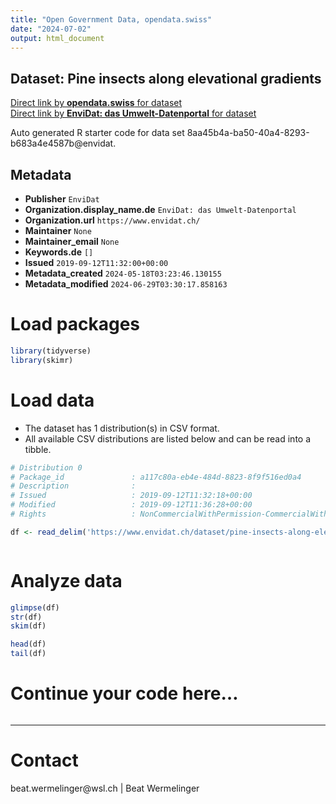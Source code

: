 ```yaml
---
title: "Open Government Data, opendata.swiss"
date: "2024-07-02"
output: html_document
---
```


## Dataset: Pine insects along elevational gradients



[Direct link by **opendata.swiss** for dataset](https://opendata.swiss/de/dataset/pine-insects-along-elevational-gradients)<br>
[Direct link by **EnviDat: das Umwelt-Datenportal** for dataset](https://www.envidat.ch/#/metadata/pine-insects-along-elevational-gradients)

Auto generated R starter code for data set 8aa45b4a-ba50-40a4-8293-b683a4e4587b@envidat.

## Metadata

- **Publisher** `EnviDat`
- **Organization.display_name.de** `EnviDat: das Umwelt-Datenportal`
- **Organization.url** `https://www.envidat.ch/`
- **Maintainer** `None`
- **Maintainer_email** `None`
- **Keywords.de** `[]`
- **Issued** `2019-09-12T11:32:00+00:00`
- **Metadata_created** `2024-05-18T03:23:46.130155`
- **Metadata_modified** `2024-06-29T03:30:17.858163`


# Load packages

```r

library(tidyverse)
library(skimr)

```

# Load data

-   The dataset has 1 distribution(s) in CSV format.
-   All available CSV distributions are listed below and can be read into a tibble.

```r

# Distribution 0
# Package_id               : a117c80a-eb4e-484d-8823-8f9f516ed0a4
# Description              : 
# Issued                   : 2019-09-12T11:32:18+00:00
# Modified                 : 2019-09-12T11:36:28+00:00
# Rights                   : NonCommercialWithPermission-CommercialWithPermission-ReferenceRequired

df <- read_delim('https://www.envidat.ch/dataset/pine-insects-along-elevational-gradients/resource/bd2f89c7-15b3-4f6e-b5db-0b51793c3e85')



```

# Analyze data

```r

glimpse(df)
str(df)
skim(df)

head(df)
tail(df)

```

# Continue your code here...

```r

```

------------------------------------------------------------------------

# Contact

beat.wermelinger@wsl.ch | Beat Wermelinger
